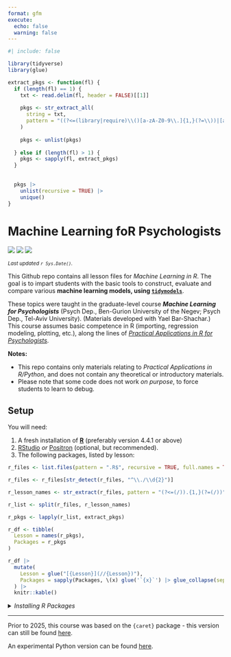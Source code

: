 ```yaml
---
format: gfm
execute:
  echo: false
  warning: false
---
```


```r
#| include: false

library(tidyverse)
library(glue)

extract_pkgs <- function(fl) {
  if (length(fl) == 1) {
    txt <- read.delim(fl, header = FALSE)[[1]]
    
    pkgs <- str_extract_all(
      string = txt,
      pattern = "((?<=(library|require)\\()[a-zA-Z0-9\\.]{1,}(?=\\))|[a-zA-Z0-9\\.]{1,}(?=\\:{2}))"
    )
    
    pkgs <- unlist(pkgs)
    
  } else if (length(fl) > 1) {
    pkgs <- sapply(fl, extract_pkgs)
  }
  
  
  pkgs |>
    unlist(recursive = TRUE) |>
    unique()
}
```

# Machine Learning foR Psychologists

[![](https://img.shields.io/badge/Open%20Educational%20Resources-Compatable-brightgreen)](https://creativecommons.org/about/program-areas/education-oer/)
[![](https://img.shields.io/badge/CC-BY--NC%204.0-lightgray)](http://creativecommons.org/licenses/by-nc/4.0/)
[![](https://img.shields.io/badge/Language-R-blue)](http://cran.r-project.org/)

<sub>*Last updated `r Sys.Date()`.*</sub>

This Github repo contains all lesson files for *Machine Learning in R*. 
The goal is to impart students with the basic tools to construct, evaluate and compare various **machine learning models, using [`tidymodels`](https://www.tidymodels.org/)**.

These topics were taught in the graduate-level course ***Machine Learning for Psychologists*** (Psych Dep., Ben-Gurion University of the Negev; Psych Dep., Tel-Aviv University). (Materials developed with Yael Bar-Shachar.) This course assumes basic competence in R (importing, regression modeling, plotting, etc.), along the lines of [*Practical Applications in R for Psychologists*](https://github.com/mattansb/Practical-Applications-in-R-for-Psychologists).


**Notes:**

- This repo contains only materials relating to *Practical Applications in R/Python*, and does not contain any theoretical or introductory materials.
- Please note that some code does not work *on purpose*, to force students to learn to debug.

## Setup

You will need:

1. A fresh installation of [**R**](https://cran.r-project.org/) (preferably version 4.4.1 or above)
2. [RStudio](httpshttps://posit.co/download/rstudio-desktop/) _or_ [Positron](https://positron.posit.co/download.html) (optional, but recommended).
3. The following packages, listed by lesson:

```r
r_files <- list.files(pattern = ".R$", recursive = TRUE, full.names = TRUE)

r_files <- r_files[str_detect(r_files, "^\\./\\d{2}")]

r_lesson_names <- str_extract(r_files, pattern = "(?<=(/)).{1,}(?=(/))")

r_list <- split(r_files, r_lesson_names)

r_pkgs <- lapply(r_list, extract_pkgs)

r_df <- tibble(
  Lesson = names(r_pkgs),
  Packages = r_pkgs
)

r_df |> 
  mutate(
    Lesson = glue("[{Lesson}](//{Lesson})"),
    Packages = sapply(Packages, \(x) glue('`{x}`') |> glue_collapse(sep = ", "))
  ) |> 
  knitr::kable()
```

<details>
<summary><i>Installing R Packages</i></summary>

You can install all the R packages used by running:

```r
r_pkgs <- r_pkgs |>
  unlist(recursive = TRUE) |>
  unique() |> sort()

packinfo <- installed.packages(fields = c("Package", "Version"))

get_src <- function(pkg) {
  pd <- packageDescription(pkg)
  if (is.null(src <- pd$Repository)) {
    if (!is.null(src <- pd$GithubRepo)) {
      src <- paste0("Github: ",pd$GithubUsername,"/",src)
    } else {
      src <- "Dev"
    }
  }
  return(src)
}

r_pkg_info <- tibble(
  pkg = r_pkgs,
  source = sapply(r_pkgs, get_src),
  version = packinfo[r_pkgs,"Version"]
) |> 
  filter(version != packageVersion("base")) |> 
  mutate(
    pak_src = case_when(
      source == "Dev" ~ NA,
      source == "CRAN" ~ "cran",
      str_detect(source, "Github") ~ "github",
      str_detect(source, "Bioconductor") ~ "bioc"
    ),
    
    pak = case_match(
      pak_src,
      "cran" ~ glue("cran::{pkg}"),
      "bioc" ~ glue("bioc::{pkg}"),
      "github" ~ glue("github::{str_remove_all(source, 'Github: ')}"), 
      .default = pkg
    )
  ) |> 
  arrange(pkg)

cat("# in alphabetical order:\n\n")

cat("pak::pak(\n  c(")
cat(glue_data(r_pkg_info, '    "{pak}" # {version}') |> glue_collapse(sep = "\n"))
cat("  )\n)")
```
</details>


---

Prior to 2025, this course was based on the `{caret}` package - this version can still be found [here](https://github.com/mattansb/Machine-Learning-foR-Psychologists/tree/caret).

An experimental Python version can be found [here](\python).
